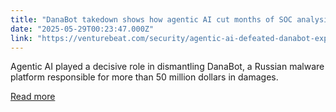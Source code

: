 ```yaml
---
title: "DanaBot takedown shows how agentic AI cut months of SOC analysis to weeks"
date: "2025-05-29T00:23:47.000Z"
link: "https://venturebeat.com/security/agentic-ai-defeated-danabot-exposing-key-lessons-for-soc-teams/"
---
```


Agentic AI played a decisive role in dismantling DanaBot, a Russian malware platform responsible for more than 50 million dollars in damages.

[Read more](https://venturebeat.com/security/agentic-ai-defeated-danabot-exposing-key-lessons-for-soc-teams/)
